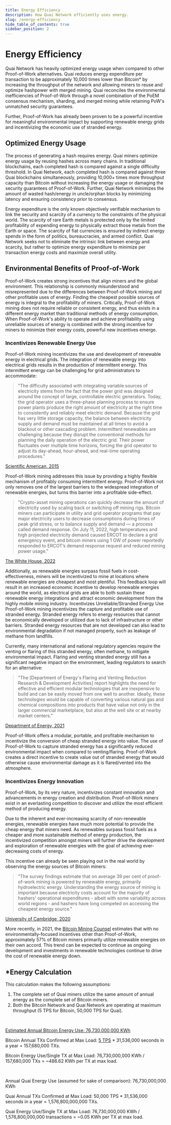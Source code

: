```yaml
---
title: Energy Efficiency
description: How Quai Network efficiently uses energy.
slug: /energy-efficiency
hide_table_of_contents: true
sidebar_position: 2
---
```


# Energy Efficiency

Quai Network has heavily optimized energy usage when compared to other Proof-of-Work alternatives. Quai reduces energy expenditure per transaction to be approximately 10,000 times lower than Bitcoin\* by increasing the throughput of the network and allowing miners to reuse and optimize hashpower with merged mining. Quai reconciles the environmental inefficiencies of Proof-of-Work through a novel combination of the PoEM consensus mechanism, sharding, and merged mining while retaining PoW's unmatched security guarantees.

Further, Proof-of-Work has already been proven to be a powerful incentive for meaningful environmental impact by supporting renewable energy grids and incentivizing the economic use of stranded energy.

## Optimized Energy Usage

The process of generating a hash requires energy. Quai miners optimize energy usage by reusing hashes across many chains. In traditional blockchains, each completed hash is compared against a single difficulty threshold. In Quai Network, each completed hash is compared against three Quai blockchains simultaneously, providing 10,000+ times more throughput capacity than Bitcoin without increasing the energy usage or damaging the security guarantees of Proof-of-Work. Further, Quai Network minimizes the amount of wasted hash/energy in uncle/orphan blocks by minimizing latency and ensuring consistency prior to consensus.

Energy expenditure is the only known objectively verifiable mechanism to link the security and scarcity of a currency to the constraints of the physical world. The scarcity of rare Earth metals is protected only by the limited profitability of expending energy to physically extract those metals from the Earth or space. The scarcity of fiat currencies is ensured by indirect energy spends in the form of politics, bureaucracies, and armed conflict.
Quai Network seeks not to eliminate the intrinsic link between energy and scarcity, but rather to optimize energy expenditure to minimize per transaction energy costs and maximize overall utility.

## Environmental Benefits of Proof-of-Work

Proof-of-Work creates strong incentives that align miners and the global environment. This relationship is commonly misunderstood and misrepresented due to the differences between Proof-of-Work mining and other profitable uses of energy.
Finding the cheapest possible sources of energy is integral to the profitability of miners. Critically, Proof-of-Work mining does not require reliable or consistent energy, and thus exists in a different energy market than traditional methods of energy consumption. When Proof-of-Work's ability to operate and achieve profitability using unreliable sources of energy is combined with the strong incentive for miners to minimize their energy costs, powerful new incentives emerge.

### Incentivizes Renewable Energy Use

Proof-of-Work mining incentivizes the use and development of renewable energy in electrical grids. The integration of renewable energy into electrical grids results in the production of intermittent energy. This intermittent energy can be challenging for grid administrators to accommodate:

> "The difficulty associated with integrating variable sources of electricity stems from the fact that the power grid was designed around the concept of large, controllable electric generators. Today, the grid operator uses a three-phase planning process to ensure power plants produce the right amount of electricity at the right time to consistently and reliably meet electric demand. Because the grid has very little storage capacity, the balance between electricity supply and demand must be maintained at all times to avoid a blackout or other cascading problem.
> Intermittent renewables are challenging because they disrupt the conventional methods for planning the daily operation of the electric grid. Their power fluctuates over multiple time horizons, forcing the grid operator to adjust its day-ahead, hour-ahead, and real-time operating procedures."

[Scientific American, 2015](https://blogs.scientificamerican.com/plugged-in/renewable-energy-intermittency-explained-challenges-solutions-and-opportunities/)

Proof-of-Work mining addresses this issue by providing a highly flexible mechanism of profitably consuming intermittent energy. Proof-of-Work not only removes one of the largest barriers to the widespread integration of renewable energies, but turns this barrier into a profitable side-effect.

> "Crypto-asset mining operations can quickly decrease the amount of electricity used by scaling back or switching off mining rigs. Bitcoin miners can participate in utility and grid operator programs that pay major electricity users to decrease consumptions during times of peak grid stress, or to balance supply and demand — a process called demand response. On July 11, 2022, high temperatures and high projected electricity demand caused ERCOT to declare a grid emergency event, and bitcoin miners using 1 GW of power reportedly responded to ERCOT’s demand response request and reduced mining power usage."

[The White House, 2022](https://www.whitehouse.gov/wp-content/uploads/2022/09/09-2022-Crypto-Assets-and-Climate-Report.pdf)

Additionally, as renewable energies surpass fossil fuels in cost-effectiveness, miners will be incentivized to mine at locations where renewable energies are cheapest and most plentiful. This feedback loop will result in an increased economic incentive to develop renewable energies around the world, as electrical grids are able to both sustain these renewable energy integrations and attract economic development from the highly mobile mining industry.
Incentivizes Unreliable/Stranded Energy Use
Proof-of-Work mining incentivizes the capture and profitable use of stranded energy. Stranded energy refers to energy resources that cannot be economically developed or utilized due to lack of infrastructure or other barriers. Stranded energy resources that are not developed can also lead to environmental degradation if not managed properly, such as leakage of methane from landfills.

Currently, many international and national regulatory agencies require the venting or flaring of this stranded energy, often methane, to mitigate environmental impact. Flaring and venting stranded energy still has a significant negative impact on the environment, leading regulators to search for an alternative:

> "The [Department of Energy's Flaring and Venting Reduction Research & Development Activities] report highlights the need for effective and efficient modular technologies that are inexpensive to build and can be easily moved from one well to another. Ideally, these technologies would be capable of converting various natural gas and chemical compositions into products that have value not only in the larger commercial marketplace, but also at the well site or at nearby market centers."

[Department of Energy, 2021](https://www.energy.gov/fecm/articles/doe-flaring-and-venting-rd-reducing-emissions-and-developing-valuable-low-carbon)

Proof-of-Work offers a modular, portable, and profitable mechanism to incentivize the conversion of cheap stranded energy into value. The use of Proof-of-Work to capture stranded energy has a significantly reduced environmental impact when compared to venting/flaring. Proof-of-Work creates a direct incentive to create value out of stranded energy that would otherwise cause environmental damage as it is flared/vented into the atmosphere.

### Incentivizes Energy Innovation

Proof-of-Work, by its very nature, incentivizes constant innovation and advancements in energy creation and distribution. Proof-of-Work miners exist in an everlasting competition to discover and utilize the most efficient method of producing energy.

Due to the inherent and ever-increasing scarcity of non-renewable energies, renewable energies have much more potential to provide the cheap energy that miners need. As renewables surpass fossil fuels as a cheaper and more sustainable method of energy production, the incentivized competition amongst miners will further drive the development and exploration of renewable energies with the goal of achieving ever-decreasing costs of energy.

This incentive can already be seen playing out in the real world by observing the energy sources of Bitcoin miners:

> "The survey findings estimate that on average 39 per cent of proof-of-work mining is powered by renewable energy, primarily hydroelectric energy. Understanding the energy source of mining is important because electricity costs account for the majority of hashers' operational expenditures - albeit with some variability across world regions - and hashers have long competed on accessing the cheapest energy source."

[University of Cambridge, 2020](https://www.jbs.cam.ac.uk/faculty-research/centres/alternative-finance/publications/3rd-global-cryptoasset-benchmarking-study/)

More recently, in 2021, the [Bitcoin Mining Counsel](https://www.youtube.com/watch?v=JPai5uoN2tg&themeRefresh=1) estimates that with no environmentally-focused incentives other than Proof-of-Work, approximately 57% of Bitcoin miners primarily utilize renewable energies on their own accord. This trend can be expected to continue as ongoing development and investments in renewable technologies continue to drive the cost of renewable energy down.

## \*Energy Calculation

This calculation makes the following assumptions:

1. The complete set of Quai miners utilize the same amount of annual energy as the complete set of Bitcoin miners.
2. Both the Bitcoin Network and Quai Network are operating at maximum throughput (5 TPS for Bitcoin, 50,000 TPS for Quai).

<br />

[Estimated Annual Bitcoin Energy Use: 76,730,000,000 KWh](https://digiconomist.net/bitcoin-energy-consumption)

Bitcoin Annual TXs Confirmed at Max Load: [5 TPS](https://www.blockchain.com/explorer/charts/transactions-per-second) \* 31,536,000 seconds in a year = 157,680,000 TXs.

Bitcoin Energy Use/Single TX at Max Load: 76,730,000,000 KWh / 157,680,000 TXs = ~486.62 KWh per TX at max load.

<br />

Annual Quai Energy Use (assumed for sake of comparison): 76,730,000,000 KWh

Quai Annual TXs Confirmed at Max Load: 50,000 TPS \* 31,536,000 seconds in a year = 1,576,800,000,000 TXs.

Quai Energy Use/Single TX at Max Load: 76,730,000,000 KWh / 1,576,800,000,000 transactions = ~0.05 KWh per TX at max load.
